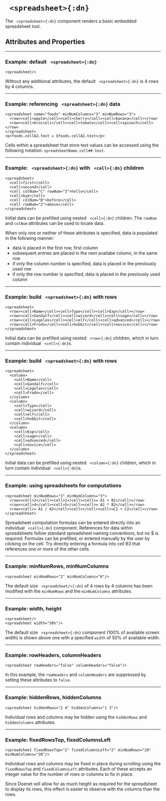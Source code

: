 


# ` <spreadsheet>{:dn}`


The ` <spreadsheet>{:dn}` component renders a basic embedded spreadsheet tool.

## Attributes and Properties 
 <AttrDisplay name='spreadsheet'/> 
 <PropDisplay name='spreadsheet'/>


---

### Example: default ` <spreadsheet>{:dn}`


```doenet-editor-horiz
<spreadsheet/>      
```



Without any additional attributes, the default ` <spreadsheet>{:dn}` is $4$ rows by $4$ columns.



---

### Example: referencing ` <spreadsheet>{:dn}` data


```doenet-editor-horiz
<spreadsheet name="foods" minNumColumns="3" minNumRows="3">
  <row><cell>apple</cell><cell>cherry</cell><cell>banana</cell></row>
  <row><cell>broccoli</cell><cell>tomato</cell><cell>spinach</cell></row>
</spreadsheet>
<p>foods.cellA2.text = $foods.cellA2.text</p>
```



Cells within a spreadsheet that store text values can be accessed using the following 
notation: `spreadsheetName.cell##.text`.



---

### Example: ` <spreadsheet>{:dn}` with ` <cell>{:dn}` children


```doenet-editor-horiz
<spreadsheet>   
  <cell>first</cell>
  <cell>second</cell>
  <cell colNum="C" rowNum="3">hello</cell>
  <cell>bye</cell>
  <cell colNum="B">before</cell>
  <cell rowNum="2">above</cell>
</spreadsheet>
```



Initial data can be prefilled using nested ` <cell>{:dn}` children. The `rowNum` and `colNum` attributes 
can be used to locate data.


When only one or neither of these attributes is specified, data is populated in the following manner:


* data is placed in the first row, first column
* subsequent entries are placed in the next availabe column, in the same row
* if only the column number is specified, data is placed in the previously used row
* if only the row number is specified, data is placed in the previously used column





---

### Example: build ` <spreadsheet>{:dn}` with rows


```doenet-editor-horiz
<spreadsheet>
  <row><cell>Name</cell><cell>Type</cell><cell>Exp</cell></row>
  <row><cell>Gandalf</cell><cell>wizard</cell><cell>sage</cell></row>
  <row><cell>Legolas</cell><cell>elf</cell><cell>advanced</cell></row>
  <row><cell>Frodo</cell><cell>hobbit</cell><cell>novice</cell></row>
</spreadsheet>
```



Initial data can be prefilled using nested ` <row>{:dn}` children, which in turn contain 
individual ` <cell>{:dn}`s.



---

### Example: build ` <spreadsheet>{:dn}` with rows


```doenet-editor-horiz
<spreadsheet>
  <column>
    <cell>Name</cell>
    <cell>Gandalf</cell>
    <cell>Legolas</cell>
    <cell>Frodo</cell>
  </column>
  <column>
    <cell>Type</cell>
    <cell>wizard</cell>
    <cell>elf</cell>
    <cell>hobbit</cell>
  </column>
  <column>
    <cell>Exp</cell>
    <cell>sage</cell>
    <cell>advanced</cell>
    <cell>novice</cell>
  </column>
</spreadsheet>
```



Initial data can be prefilled using nested ` <column>{:dn}` children, which in turn contain 
individual ` <cell>{:dn}`s.



---

### Example: using spreadsheets for computations


```doenet-editor-horiz
<spreadsheet minNumRows="3" minNumColumns="3">
  <row><cell>2</cell><cell>2</cell><cell>= A1 + B1</cell></row>
  <row><cell>4</cell><cell>5</cell><cell>= A2 * B2</cell></row>
  <row><cell>= A1 / A2</cell><cell></cell><cell>=C1 + C2</cell></row>
</spreadsheet>
```



Spreadsheet computation formulas can be entered directly into an individual ` <cell>{:dn}` component. 
References for data within spreadsheets follow standard spreadsheet naming conventions, 
but no \$ is required. Formulas can be prefilled, or entered manually by the user by clicking on the cell. 
Try directly entering a formula into cell B3 that references one or more of the other cells.



---

### Example: minNumRows, minNumColumns


```doenet-editor-horiz
<spreadsheet minNumRows="2" minNumColumns="6"/>     
```



The default size ` <spreadsheet/>{:dn}` of 4 rows by 4 columns has been modified with 
the `minNumRows` and the `minNumColumns` attributes.



---

### Example: width, height


```doenet-editor-horiz
<spreadsheet/>
<spreadsheet width="50%"/>    
```



The default size ` <spreadsheet>{:dn}` component (100% of available screen width) is shown 
above one with a specified `width` of 50% of available width.



---

### Example: rowHeaders, columnHeaders


```doenet-editor-horiz
<spreadsheet rowHeaders="false" columnHeaders="false"/> 
```



In this example, the `rowHeaders` and `columnHeaders` are suppressed by setting these attributes to `false`.



---

### Example: hiddenRows, hiddenColumns


```doenet-editor-horiz
<spreadsheet hiddenRows="2 4" hiddenColumns="1 3"/>
```



Individual rows and columns may be hidden using the `hiddenRows` and `hiddenColumns` attributes.



---

### Example: fixedRowsTop, fixedColumnsLeft


```doenet-editor-horiz
<spreadsheet fixedRowsTop="2" fixedColumnsLeft="2" minNumRows="20" minNumColumns="20"/>
```



Individual rows and columns may be fixed in place during scrolling using the `fixedRowsTop` and `fixedColumnsLeft` attributes. Each of these accepts an integer value for the number of rows or columns to fix in place.


Since Doenet will allow for as much height as required for the spreadsheet to display its rows, this effect is easier to observe with the columns than the rows.



